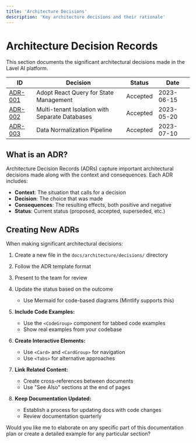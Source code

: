 ```yaml
---
title: 'Architecture Decisions'
description: 'Key architecture decisions and their rationale'
---
```


# Architecture Decision Records

This section documents the significant architectural decisions made in the Lavel AI platform.

| ID | Decision | Status | Date |
|----|----------|--------|------|
| [ADR-001](/architecture/decisions/001-react-query) | Adopt React Query for State Management | Accepted | 2023-06-15 |
| [ADR-002](/architecture/decisions/002-tenant-isolation) | Multi-tenant Isolation with Separate Databases | Accepted | 2023-05-20 |
| [ADR-003](/architecture/decisions/003-data-normalization) | Data Normalization Pipeline | Accepted | 2023-07-10 |

## What is an ADR?

Architecture Decision Records (ADRs) capture important architectural decisions made along with the context and consequences. Each ADR includes:

- **Context**: The situation that calls for a decision
- **Decision**: The choice that was made
- **Consequences**: The resulting effects, both positive and negative
- **Status**: Current status (proposed, accepted, superseded, etc.)

## Creating New ADRs

When making significant architectural decisions:

1. Create a new file in the `docs/architecture/decisions/` directory
2. Follow the ADR template format
3. Present to the team for review
4. Update the status based on the outcome
   - Use Mermaid for code-based diagrams (Mintlify supports this)

2. **Include Code Examples:**
   - Use the `<CodeGroup>` component for tabbed code examples
   - Show real examples from your codebase

3. **Create Interactive Elements:**
   - Use `<Card>` and `<CardGroup>` for navigation
   - Use `<Tabs>` for alternative approaches

4. **Link Related Content:**
   - Create cross-references between documents
   - Use "See Also" sections at the end of pages

5. **Keep Documentation Updated:**
   - Establish a process for updating docs with code changes
   - Review documentation quarterly

Would you like me to elaborate on any specific part of this documentation plan or create a detailed example for any particular section?